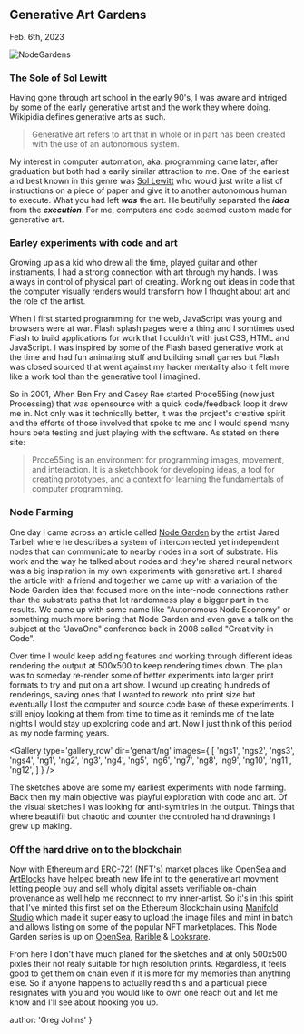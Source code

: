 
## Generative Art Gardens
<time>Feb. 6th, 2023</time>

![NodeGardens](../../genart/ng/nodegardens.jpg)

### The Sole of Sol Lewitt
Having gone through art school in the early 90's, I was aware and intriged by some of the early generative artist and the work they where doing. Wikipidia defines generative arts as such.

> Generative art refers to art that in whole or in part has been created with the use of an autonomous system.

My interest in computer automation, aka. programming came later, after graduation but both had a earily similar attraction to me. One of the eariest and best known in this genre was [Sol Lewitt](https://en.wikipedia.org/wiki/Sol_LeWitt) who would just write a list of instructions on a piece of paper and give it to another autonomous human to execute. What you had left ***was*** the art. He beutifully separated the ***idea*** from the ***execution***. For me, computers and code seemed custom made for generative art. 

### Earley experiments with code and art

Growing up as a kid who drew all the time, played guitar and other instraments, I had a strong connection with art through my hands. I was always in control of physical part of creating. Working out ideas in code that the computer visually renders would transform how I thought about art and the role of the artist.

When I first started programming for the web, JavaScript was young and browsers were at war. Flash splash pages were a thing and I somtimes used Flash to build applications for work that I couldn't with just CSS, HTML and JavaScript. I was inspired by some of the Flash based generative work at the time and had fun animating stuff and building small games but Flash was closed sourced that went against my hacker mentality also it felt more like a work tool than the generative tool I imagined.

So in 2001, When Ben Fry and Casey Rae started Proce55ing (now just Processing) that was opensource with a quick code/feedback loop it drew me in. Not only was it technically better, it was the project's creative spirit and the efforts of those involved that spoke to me and I would spend many hours beta testing and just playing with the software. As stated on there site: 

> Proce55ing is an environment for programming images, movement, and interaction. It is a sketchbook for developing ideas, a tool for creating prototypes, and a context for learning the fundamentals of computer programming.

### Node Farming

One day I came across an article called [Node Garden](http://www.complexification.net/gallery/machines/nodeGarden/) by the artist Jared Tarbell where he describes a system of interconnected yet independent nodes that can communicate to nearby nodes in a sort of substrate. His work and the way he talked about nodes and they're shared neural network was a big inspiration in my own experiments with generative art. I shared the article with a friend and together we came up with a variation of the Node Garden idea that focused more on the inter-node connections rather than the substrate paths that let randomness play a bigger part in the results. We came up with some name like "Autonomous Node Economy" or something much more boring that Node Garden and even gave a talk on the subject at the "JavaOne" conference back in 2008 called "Creativity in Code".

Over time I would keep adding features and working through different ideas rendering the output at 500x500 to keep rendering times down. The plan was to someday re-render some of better experiments into larger print formats to try and put on a art show. I wound up creating hundreds of renderings, saving ones that I wanted to rework into print size but eventually I lost the computer and source code base of these experiments. I still enjoy looking at them from time to time as it reminds me of the late nights I would stay up exploring code and art. Now I just think of this period as my node farming years.

<Gallery type='gallery_row' dir='genart/ng' images={
  [
    'ngs1',
    'ngs2',
    'ngs3',
    'ngs4',
    'ng1',
    'ng2',
    'ng3',
    'ng4',
    'ng5',
    'ng6',
    'ng7',
    'ng8',
    'ng9',
    'ng10',
    'ng11',
    'ng12',
  ]
} />

The sketches above are some my earliest experiments with node farming. Back then my main objective was playful exploration with code and art. Of the visual sketches I was looking for anti-symitries in the output. Things that where beautifil but chaotic and counter the controled hand drawnings I grew up making.

### Off the hard drive on to the blockchain

Now with Ethereum and ERC-721 (NFT's) market places like OpenSea and [ArtBlocks](https://www.artblocks.io/) have helped breath new life int to the generative art movment letting people buy and sell wholy digital assets verifiable on-chain provenance as well help me reconnect to my inner-artist. So it's in this spirit that I've minted this first set on the Ethereum Blockchain using [Manifold Studio](https://studio.manifold.xyz/home) which made it super easy to upload the image files and mint in batch and allows listing on some of the popular NFT marketplaces. This Node Garden series is up on [OpenSea](https://opensea.io/collection/node-gardens), [Rarible](https://rarible.com/collection/0x3f007ef38b77205c681d764ab913a09bae8d0e7f/items) & [Looksrare](https://looksrare.org/collections/0x3f007ef38B77205c681d764AB913A09bAE8d0e7F).

From here I don't have much planed for the sketches and at only 500x500 pixles their not realy suitable for high resolution prints. Regardless, it feels good to get them on chain even if it is more for my memories than anything else. So if anyone happens to actually read this and a particual piece resignates with you and you would like to own one reach out and let me know and I'll see about hooking you up.

  author: 'Greg Johns'
}

